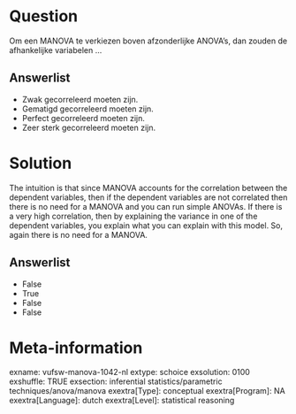 Question
========
Om een MANOVA te verkiezen boven afzonderlijke ANOVA's, dan zouden de
afhankelijke variabelen ...

Answerlist
----------
* Zwak gecorreleerd moeten zijn.
* Gematigd gecorreleerd moeten zijn.
* Perfect gecorreleerd moeten zijn.
* Zeer sterk gecorreleerd moeten zijn.

Solution
========





The intuition is that since MANOVA accounts for the correlation between
the dependent variables, then if the dependent variables are not
correlated then there is no need for a MANOVA and you can run simple
ANOVAs. If there is a very high correlation, then by explaining the
variance in one of the dependent variables, you explain what you can
explain with this model. So, again there is no need for a MANOVA.




Answerlist
----------
* False
* True
* False
* False

Meta-information
================
exname: vufsw-manova-1042-nl
extype: schoice
exsolution: 0100
exshuffle: TRUE
exsection: inferential statistics/parametric techniques/anova/manova
exextra[Type]: conceptual
exextra[Program]: NA
exextra[Language]: dutch
exextra[Level]: statistical reasoning

